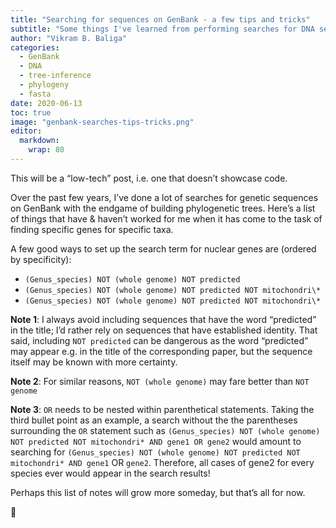 ```yaml
---
title: "Searching for sequences on GenBank - a few tips and tricks"
subtitle: "Some things I've learned from performing searches for DNA sequences on GenBank."
author: "Vikram B. Baliga"
categories:
  - GenBank
  - DNA
  - tree-inference
  - phylogeny
  - fasta
date: 2020-06-13
toc: true
image: "genbank-searches-tips-tricks.png"
editor: 
  markdown: 
    wrap: 80
---
```


This will be a "low-tech" post, i.e. one that doesn't showcase code.

Over the past few years, I've done a lot of searches for genetic sequences on
GenBank with the endgame of building phylogenetic trees. Here's a list of things
that have & haven't worked for me when it has come to the task of finding
specific genes for specific taxa.

A few good ways to set up the search term for nuclear genes are (ordered by
specificity):

-   `(Genus_species) NOT (whole genome) NOT predicted`
-   `(Genus_species) NOT (whole genome) NOT predicted NOT mitochondri\*`
-   `(Genus_species) NOT (whole genome) NOT predicted NOT mitochondri\*`

**Note 1**: I always avoid including sequences that have the word "predicted" in
the title; I'd rather rely on sequences that have established identity. That
said, including `NOT predicted` can be dangerous as the word "predicted" may
appear e.g. in the title of the corresponding paper, but the sequence itself may
be known with more certainty.

**Note 2**: For similar reasons, `NOT (whole genome)` may fare better than
`NOT genome`

**Note 3**: `OR` needs to be nested within parenthetical statements. Taking the
third bullet point as an example, a search without the the parentheses
surrounding the `OR` statement such as
`(Genus_species) NOT (whole genome) NOT predicted NOT mitochondri* AND gene1 OR gene2`
would amount to searching for
`(Genus_species) NOT (whole genome) NOT predicted NOT mitochondri* AND gene1` OR
`gene2`. Therefore, all cases of gene2 for every species ever would appear in
the search results!

Perhaps this list of notes will grow more someday, but that's all for now.

🐢
